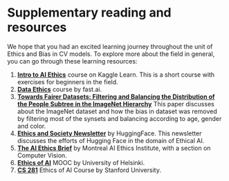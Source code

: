 # Supplementary reading and resources

We hope that you had an excited learning journey throughout the unit of Ethics and Bias in CV models. To explore more about the field in general, you can go through these learning resources:

1. [**Intro to AI Ethics**](https://www.kaggle.com/learn/intro-to-ai-ethics) course on Kaggle Learn. This is a short course with exercises for beginners in the field.
2. [**Data Ethics**](https://ethics.fast.ai/) course by fast.ai. 
3. [**Towards Fairer Datasets: Filtering and Balancing the Distribution of the People Subtree in the ImageNet Hierarchy**](https://dl.acm.org/doi/abs/10.1145/3351095.3375709)
This paper discusses about the ImageNet dataset and how the bias in dataset was removed by filtering most of the synsets and balancing according to age, gender and color. 
4. [**Ethics and Society Newsletter**](https://huggingface.co/blog?tag=ethics) by HuggingFace. This newsletter discusses the efforts of Hugging Face in the domain of Ethical AI.
5. [**The AI Ethics Brief**](https://brief.montrealethics.ai/) by Montreal AI Ethics Institute, with a section on Computer Vision.
6. [**Ethics of AI**](https://ethics-of-ai.mooc.fi/) MOOC by University of Helsinki.
7. [**CS 281**](https://stanfordaiethics.github.io/) Ethics of AI Course by Stanford University.
